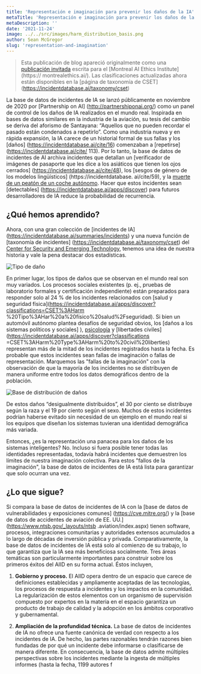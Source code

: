 ```yaml
---
title: 'Representación e imaginación para prevenir los daños de la IA'
metaTitle: 'Representación e imaginación para prevenir los daños de la IA'
metaDescription: ''
date: '2021-11-24'
image: ../../src/images/harm_distribution_basis.png
author: Sean McGregor
slug: 'representation-and-imagination'
---
```


> Esta publicación de blog apareció originalmente como una [publicación invitada](https://montrealethics.ai/representation-and-imagination-for-preventing-ai-harms/) escrita para el [Montreal AI Ethics Institute](https:// montrealethics.ai/). Las clasificaciones actualizadas ahora están disponibles en la [página de taxonomía de CSET] (https://incidentdatabase.ai/taxonomy/cset)

La base de datos de incidentes de IA se lanzó públicamente en noviembre de 2020 por [Partnership on AI] (http://partnershiponai.org/) como un panel de control de los daños de IA realizados en el mundo real. Inspirada en bases de datos similares en la industria de la aviación, su tesis del cambio se deriva del aforismo de Santayana: “Aquellos que no pueden recordar el pasado están condenados a repetirlo”. Como una industria nueva y en rápida expansión, la IA carece de un historial formal de sus fallas y los [daños] (https://incidentdatabase.ai/cite/16) comenzaban a [repetirse] (https://incidentdatabase.ai/cite/ 113). Por lo tanto, la base de datos de incidentes de AI archiva incidentes que detallan un [verificador de imágenes de pasaporte que les dice a los asiáticos que tienen los ojos cerrados] (https://incidentdatabase.ai/cite/48), los [sesgos de género de los modelos lingüísticos] (https://incidentdatabase. ai/cite/59), y la [muerte de un peatón de un coche autónomo](https://incidentdatabase.ai/cite/4). Hacer que estos incidentes sean [detectables] (https://incidentdatabase.ai/apps/discover) para futuros desarrolladores de IA reduce la probabilidad de recurrencia.


## ¿Qué hemos aprendido?

Ahora, con una gran colección de [incidentes de IA] (https://incidentdatabase.ai/summaries/incidents) y una nueva función de [taxonomía de incidentes] (https://incidentdatabase.ai/taxonomy/cset) del [Center for Security and Emerging Technology](https://cset.georgetown.edu/), tenemos una idea de nuestra historia y vale la pena destacar dos estadísticas.

![Tipo de daño](../../src/images/harm_type.png)

En primer lugar, los tipos de daños que se observan en el mundo real son muy variados. Los procesos sociales existentes (p. ej., pruebas de laboratorio formales y certificación independiente) están preparados para responder solo al 24 % de los incidentes relacionados con [salud y seguridad física](https://incidentdatabase.ai/apps/discover?classifications=CSET%3AHarm %20Tipo%3AHar%20a%20físico%20salud%2Fseguridad). Si bien un automóvil autónomo plantea desafíos de seguridad obvios, los [daños a los sistemas políticos y sociales] ), [psicología](https://incidentdatabase.ai/apps/discover?classifications=CSET%3AHarm%20Type%3APsychological%20harm) y [libertades civiles](https://incidentdatabase.ai/apps/discover?classifications =CSET%3AHarm%20Type%3AHarm%20to%20civil%20liberties) representan más de la mitad de los incidentes registrados hasta la fecha. Es probable que estos incidentes sean fallas de imaginación o fallas de representación. Marquemos las "fallas de la imaginación" con la observación de que la mayoría de los incidentes no se distribuyen de manera uniforme entre todos los datos demográficos dentro de la población.

![Base de distribución de daños](../../src/images/harm_distribution_basis.png)

De estos daños “desigualmente distribuidos”, el 30 por ciento se distribuye según la raza y el 19 por ciento según el sexo. Muchos de estos incidentes podrían haberse evitado sin necesidad de un ejemplo en el mundo real si los equipos que diseñan los sistemas tuvieran una identidad demográfica más variada.

Entonces, ¿es la representación una panacea para los daños de los sistemas inteligentes? No. Incluso si fuera posible tener todas las identidades representadas, todavía habrá incidentes que demuestren los límites de nuestra imaginación colectiva. Para estos "fallos de la imaginación", la base de datos de incidentes de IA está lista para garantizar que solo ocurran una vez.

## ¿Lo que sigue?

Si compara la base de datos de incidentes de IA con la [base de datos de vulnerabilidades y exposiciones comunes] (https://cve.mitre.org/) y la [base de datos de accidentes de aviación de EE. UU.] (https://www.ntsb.gov/_layouts/ntsb .aviation/index.aspx) tienen software, procesos, integraciones comunitarias y autoridades extensos acumulados a lo largo de décadas de inversión pública y privada. Comparativamente, la base de datos de incidentes de IA está solo al comienzo de su trabajo, lo que garantiza que la IA sea más beneficiosa socialmente. Tres áreas temáticas son particularmente importantes para construir sobre los primeros éxitos del AIID en su forma actual. Éstos incluyen,

1. **Gobierno y proceso.** El AIID opera dentro de un espacio que carece de definiciones establecidas y ampliamente aceptadas de las tecnologías, los procesos de respuesta a incidentes y los impactos en la comunidad. La regularización de estos elementos con un organismo de supervisión compuesto por expertos en la materia en el espacio garantiza un producto de trabajo de calidad y la adopción en los ámbitos corporativo y gubernamental.

2. **Ampliación de la profundidad técnica.** La base de datos de incidentes de IA no ofrece una fuente canónica de verdad con respecto a los incidentes de IA. De hecho, las partes razonables tendrán razones bien fundadas de por qué un incidente debe informarse o clasificarse de manera diferente. En consecuencia, la base de datos admite múltiples perspectivas sobre los incidentes mediante la ingesta de múltiples informes (hasta la fecha, 1199 autores f